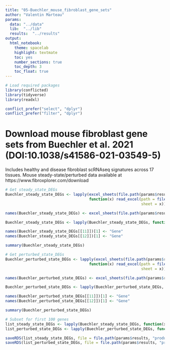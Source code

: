 ```yaml
---
title: "05-Buechler_mouse_fibroblast_gene_sets"
author: "Valentin Marteau"
params:
  data: "../data"
  lib:  "../lib"
  results:  "../results"
output:
  html_notebook:
    theme: spacelab
    highlight: textmate
    toc: yes
    number_sections: true
    toc_depth: 3
    toc_float: true
---
```


```r
# Load required packages
library(conflicted)
library(tidyverse)
library(readxl)

conflict_prefer("select", "dplyr")
conflict_prefer("filter", "dplyr")
```

# Download mouse fibroblast gene sets from Buechler et al. 2021 (DOI:10.1038/s41586-021-03549-5)
Includes healthy and disease fibroblast scRNAseq signatures across 17 tissues. 
Mouse steady-state/perturbed data available at https://www.fibroxplorer.com/download

```r
# Get steady_state_DEGs
Buechler_steady_state_DEGs <- lapply(excel_sheets(file.path(params$results, "produced_data/41586_2021_3549_MOESM5_ESM.xlsx")),
                                     function(x) read_excel(path = file.path(params$results, "produced_data/41586_2021_3549_MOESM5_ESM.xlsx"),
                                                            sheet = x))

names(Buechler_steady_state_DEGs) <- excel_sheets(file.path(params$results, "produced_data/41586_2021_3549_MOESM5_ESM.xlsx"))

Buechler_steady_state_DEGs <- lapply(Buechler_steady_state_DEGs, function(x) x[!(names(x) %in% c("...8"))])

names(Buechler_steady_state_DEGs[[11]])[1] <- "Gene"
names(Buechler_steady_state_DEGs[[12]])[1] <- "Gene"

summary(Buechler_steady_state_DEGs)
```
```r
# Get perturbed_state_DEGs
Buechler_perturbed_state_DEGs <- lapply(excel_sheets(file.path(params$results, "produced_data/41586_2021_3549_MOESM6_ESM.xlsx")),
                                     function(x) read_excel(path = file.path(params$results, "produced_data/41586_2021_3549_MOESM6_ESM.xlsx"),
                                                            sheet = x))

names(Buechler_perturbed_state_DEGs) <- excel_sheets(file.path(params$results, "produced_data/41586_2021_3549_MOESM6_ESM.xlsx"))

Buechler_perturbed_state_DEGs <- lapply(Buechler_perturbed_state_DEGs, function(x) x[!(names(x) %in% c("...8"))])

names(Buechler_perturbed_state_DEGs[[11]])[1] <- "Gene"
names(Buechler_perturbed_state_DEGs[[12]])[1] <- "Gene"

summary(Buechler_perturbed_state_DEGs)
```
```r
# Subset for first 100 genes
list_steady_state_DEGs <- lapply(Buechler_steady_state_DEGs, function(x) x[1:100, ]$Gene)
list_perturbed_state_DEGs <- lapply(Buechler_perturbed_state_DEGs, function(x) x[1:100, ]$Gene)
```
```r
saveRDS(list_steady_state_DEGs, file = file.path(params$results, "produced_data/05-Buechler_steady_state_DEGs.rds"))
saveRDS(list_perturbed_state_DEGs, file = file.path(params$results, "produced_data/05-Buechler_perturbed_state_DEGs.rds"))
```